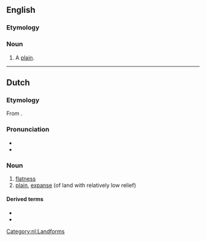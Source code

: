 ==English==

===Etymology===
{{bor|en|af|vlakte}}

===Noun===
{{en-noun}}

# {{lb|en|South Africa}} A [[plain]].

----

==Dutch==
{{wikipedia|lang=nl}}

===Etymology===
From {{suffix|nl|vlak|te}}.

===Pronunciation===
* {{IPA|nl|/ˈvlɑktə/}}
* {{audio|nl|Nl-vlakte.ogg|Audio}}

===Noun===
{{nl-noun|f|-en|pl2=-s|vlaktetje}}

# [[flatness]]
# [[plain]], [[expanse]] (of land with relatively low relief)

====Derived terms====
* {{l|nl|tegen de vlakte}}
* {{l|nl|watervlakte}}

[[Category:nl:Landforms]]